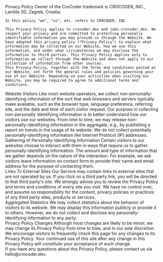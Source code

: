


<Section style={{ paddingTop: 0, paddingBottom: "20px" }}>
  <Typography fontSize={34} element="h1" color="gray_2">Privacy Policy</Typography>
  <Typography element="div" color="gray_11" style={{ lineHeight }} fontSize={14}>
    Owner of the CroCoder trademark is CROCODER, INC., Lanište 3D, Zagreb, Croatia.

    In this policy "we", "us", etc. refers to CROCODER, INC.

    This Privacy Policy applies to crocoder.dev and jobs.crocoder.dev. We respect your privacy and are committed to protecting personally identifiable information you may provide us through the Website. We have adopted this privacy policy ("Privacy Policy") to explain what information may be collected on our Website, how we use this information, and under what circumstances we may disclose the information to third parties. This Privacy Policy applies only to information we collect through the Website and does not apply to our collection of information from other sources.
    This Privacy Policy, together with the Terms and conditions posted on our Website, set forth the general rules and policies governing your use of our Website. Depending on your activities when visiting our Website, you may be required to agree to additional terms and conditions.

  </Typography>
</Section>

<Section style={{ paddingTop: 0, paddingBottom: "20px" }}>
  <Typography fontSize={24} element="h2" color="gray_2">Website Visitors</Typography>
  <Typography element="div" fontSize={14} color="gray_11" style={{ lineHeight }}>
    Like most website operators, we collect non-personally-identifying
    information of the sort that web browsers and servers typically make
    available, such as the browser type, language preference, referring site,
    and the date and time of each visitor request. Our purpose in collecting
    non-personally identifying information is to better understand how our
    visitors use our websites. From time to time, we may release
    non-personally-identifying information in the aggregate, e.g., by publishing
    a report on trends in the usage of its website. We do not collect
    potentially personally-identifying information like Internet Protocol (IP)
    addresses.
  </Typography>
</Section>

<Section style={{ paddingTop: 0, paddingBottom: "20px" }}>
  <Typography fontSize={24} element="h2" color="gray_2">Gathering of Personally-Identifying Information</Typography>
  <Typography element="div" fontSize={14} color="gray_11" style={{ lineHeight }}>
    Certain visitors to our websites choose to interact with them in ways that
    require us to gather personally-identifying information. The amount and type
    of information that we gather depends on the nature of the interaction. For
    example, we ask visitors leave information on contact form to provide their
    name and email address for the purpose of contacting them.
  </Typography>
</Section>
<Section style={{ paddingTop: 0, paddingBottom: "20px" }}>
  <Typography fontSize={24} element="h2" color="gray_2">Links To External Sites</Typography>
  <Typography element="div" fontSize={14} color="gray_11" style={{ lineHeight }}>
    Our Service may contain links to external sites that are not operated by us.
    If you click on a third party link, you will be directed to that third
    party's site. We strongly advise you to review the Privacy Policy and terms
    and conditions of every site you visit. We have no control over, and assume
    no responsibility for the content, privacy policies or practices of any
    third party sites, products or services.
  </Typography>
</Section>
<Section style={{ paddingTop: 0, paddingBottom: "20px" }}>
  <Typography fontSize={24} element="h2" color="gray_2">Aggregated Statistics</Typography>
  <Typography element="div" color="gray_11" fontSize={14} style={{ lineHeight }}>
    We may collect statistics about the behavior of visitors to its website. We
    may display this information publicly or provide it to others. However, we
    do not collect and disclose any personally-identifying information to any
    party.
  </Typography>
</Section>
<Section style={{ paddingTop: 0, paddingBottom: "20px" }}>
  <Typography fontSize={24} element="h2" color="gray_2">Privacy Policy Changes</Typography>
  <Typography element="div" style={{ lineHeight }} fontSize={14} color="gray_11">
    Although most changes are likely to be minor, we may change its Privacy
    Policy from time to time, and in our sole discretion. We encourage visitors
    to frequently check this page for any changes to its Privacy Policy. Your
    continued use of this site after any change in this Privacy Policy will
    constitute your acceptance of such change.
  </Typography>
</Section>
<Section style={{ paddingTop: 0, paddingBottom: "20px" }}>
  <Typography element="div" fontSize={14} color="gray_11">
    If you have any questions about this Privacy Policy, please contact us via
    hello@crocoder.dev.
  </Typography>
</Section>

